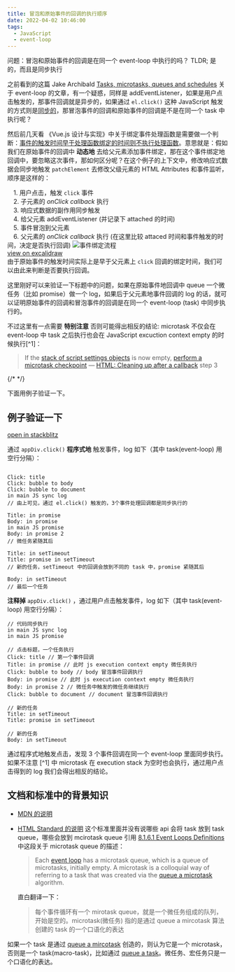```yaml
---
title: 冒泡和原始事件的回调的执行顺序
date: 2022-04-02 10:46:00
tags:
  - JavaScript
  - event-loop
---
```




问题：冒泡和原始事件的回调是在同一个 event-loop 中执行的吗？
TLDR; 是的，而且是同步执行

之前看到的这篇 Jake Archibald [Tasks, microtasks, queues and schedules](https://jakearchibald.com/2015/tasks-microtasks-queues-and-schedules/) 关于 event-loop 的文章，有一个疑惑，同样是 addEventListener，如果是用户点击触发的，那事件回调就是异步的，如果通过 `el.click()` 这种 JavaScript 触发的方式则是[同步的](https://jakearchibald.com/2015/tasks-microtasks-queues-and-schedules/#:~:text=event%20to%20dispatch-,synchronously,-%2C%20so%20the%20script)，那冒泡事件的回调和原始事件的回调是不是在同一个 task 中执行呢？

然后前几天看 《Vue.js 设计与实现》中关于绑定事件处理函数是需要做一个判断：[事件的触发时间早于处理函数绑定的时间则不执行处理函数](https://github.com/daolanfler/misc/blob/f0c0478b367c625750f8b4ddccee582ba32a58db/apps/learn-vue3/renderer/main.js#L143)。意思就是：假如我们在原始事件的回调中 **动态地** 去给父元素添加事件绑定，那在这个事件绑定地回调中，要忽略这次事件，那如何区分呢？在这个例子的上下文中，修改响应式数据会同步地触发 `patchElement` 去修改父级元素的 HTML Attributes 和事件监听，顺序是这样的：

&ensp;&ensp;1. 用户点击，触发 `click` 事件  
&ensp;&ensp;2. 子元素的 _onClick callback_ 执行  
&ensp;&ensp;3. 响应式数据的副作用同步触发  
&ensp;&ensp;4. 给父元素 addEventListener (并记录下 attached 的时间)  
&ensp;&ensp;5. 事件冒泡到父元素  
&ensp;&ensp;6. 父元素的 _onClick callback_ 执行 (在这里比较 attaced 时间和事件触发的时间，决定是否执行回调)
![事件绑定流程](../../assets/vue-event-attach.png)  
[view on excalidraw](https://excalidraw.com/#json=eX4hjCwLoLam4-vhV0zAH,GWhL_MCYZdBHZxKZ8zxb3A)  
由于原始事件的触发时间实际上是早于父元素上 `click` 回调的绑定时间，我们可以由此来判断是否要执行回调。

这里刚好可以来验证一下标题中的问题，如果在原始事件地回调中 queue 一个微任务（比如 promise）做一个 log，如果后于父元素地事件回调的 log 的话，就可以证明原始事件的回调和冒泡事件的回调是在同一个 event-loop (task) 中同步执行的。

不过这里有一点需要 **特别注意** 否则可能得出相反的结论: microtask 不仅会在 event-loop 中 task 之后执行也会在 JavaScript excuction context empty 的时候执行[^1]：

> If the [stack of script settings objects](https://html.spec.whatwg.org/multipage/webappapis.html#stack-of-script-settings-objects) is now empty, [perform a microtask checkpoint](https://html.spec.whatwg.org/multipage/webappapis.html#perform-a-microtask-checkpoint)
> — [HTML: Cleaning up after a callback](https://html.spec.whatwg.org/multipage/webappapis.html#clean-up-after-running-a-callback) step 3

{/* <!-- 具体例子看后文，结果证明了原始事件和冒泡事件的确是在同一个 event-loop 中同步执行的。 --> */}

下面用例子验证一下。

## 例子验证一下

<Stackblitz id="js-hmjac3" />

[open in stackblitz](https://stackblitz.com/edit/js-hmjac3?file=index.js)

通过 `appDiv.click()` **程序式地** 触发事件，log 如下（其中 task(event-loop) 用空行分隔）：

```plaintext

Click: title
Click: bubble to body
Click: bubble to document
in main JS sync log
// 由上可见，通过 el.click() 触发的，3个事件处理回调都是同步执行的

Title: in promise
Body: in promise
in main JS promise
Body: in promise 2
// 微任务紧随其后

Title: in setTimeout
Title: promise in setTimeout
// 新的任务，setTimeout 中的回调会放到不同的 task 中，promise 紧随其后

Body: in setTimeout
// 最后一个任务
```

**注释掉** `appDiv.click()` ，通过用户点击触发事件，log 如下（其中 task(event-loop) 用空行分隔）：

```plaintext
// 代码同步执行
in main JS sync log
in main JS promise

// 点击标题，一个任务执行
Click: title // 第一个事件回调
Title: in promise // 此时 js execution context empty 微任务执行
Click: bubble to body // body 冒泡事件回调执行
Body: in promise // 此时 js execution context empty 微任务执行
Body: in promise 2 // 微任务中触发的微任务继续执行
Click: bubble to document // document 冒泡事件回调执行

// 新的任务
Title: in setTimeout
Title: promise in setTimeout

// 新的任务
Body: in setTimeout
```

通过程序式地触发点击，发现 3 个事件回调在同一个 event-loop 里面同步执行。如果不注意 [^1] 中 microtask 在 execution stack 为空时也会执行，通过用户点击得到的 log 我们会得出相反的结论。

## 文档和标准中的背景知识

- [MDN 的说明](https://developer.mozilla.org/en-US/docs/Web/API/HTML_DOM_API/Microtask_guide#tasks)
- [HTML Standard 的说明](https://html.spec.whatwg.org/multipage/webappapis.html#generic-task-sources) 这个标准里面并没有说哪些 api 会将 task 放到 task queue，哪些会放到 mcirotask queue
  引用 [8.1.6.1 Event Loops Definitions](https://html.spec.whatwg.org/multipage/webappapis.html#definitions-3) 中这段关于 microtask queue 的描述：

  > Each [event loop](https://html.spec.whatwg.org/multipage/webappapis.html#event-loop) has a microtask queue, which is a queue of microtasks, initially empty. A microtask is a colloquial way of referring to a task that was created via the [queue a microtask](https://html.spec.whatwg.org/multipage/webappapis.html#queue-a-microtask) algorithm.

  直白翻译一下：

  > 每个事件循环有一个 mirotask queue，就是一个微任务组成的队列，开始是空的。microtask(微任务) 指的是通过 queue a mircotask 算法创建的 task 的一个口语化的表达

如果一个 task 是通过 [queue a mircotask](https://html.spec.whatwg.org/multipage/webappapis.html#queue-a-microtask) 创造的，则认为它是一个 microtask，否则是一个 task(macro-task)，比如通过 [queue a task](https://html.spec.whatwg.org/multipage/webappapis.html#queue-a-task)。微任务、宏任务只是一个口语化的表达。
